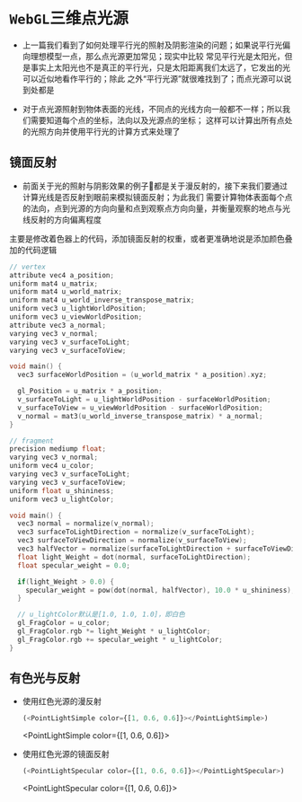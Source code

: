 
# `WebGL`三维点光源

* 上一篇我们看到了如何处理平行光的照射及阴影渲染的问题；如果说平行光偏向理想模型一点，那么点光源更加常见；现实中比较
常见平行光是太阳光，但是事实上太阳光也不是真正的平行光，只是太阳距离我们太远了，它发出的光可以近似地看作平行的；除此
之外“平行光源”就很难找到了；而点光源可以说到处都是

* 对于点光源照射到物体表面的光线，不同点的光线方向一般都不一样；所以我们需要知道每个点的坐标，法向以及光源点的坐标；
这样可以计算出所有点处的光照方向并使用平行光的计算方式来处理了

<PointLightSimple></PointLightSimple>

## 镜面反射

* 前面关于光的照射与阴影效果的例子🌰都是关于漫反射的，接下来我们要通过计算光线是否反射到眼前来模拟镜面反射；为此我们
需要计算物体表面每个点的法向，点到光源的方向向量和点到观察点方向向量，并衡量观察的地点与光线反射的方向偏离程度

<ComImg src={specularImg} alt="镜面反射示例图" width={450}></ComImg>

  主要是修改着色器上的代码，添加镜面反射的权重，或者更准确地说是添加颜色叠加的代码逻辑
  ```cpp
  // vertex
  attribute vec4 a_position;
  uniform mat4 u_matrix;
  uniform mat4 u_world_matrix;
  uniform mat4 u_world_inverse_transpose_matrix;
  uniform vec3 u_lightWorldPosition;
  uniform vec3 u_viewWorldPosition;
  attribute vec3 a_normal;
  varying vec3 v_normal;
  varying vec3 v_surfaceToLight;
  varying vec3 v_surfaceToView;

  void main() {
    vec3 surfaceWorldPosition = (u_world_matrix * a_position).xyz;

    gl_Position = u_matrix * a_position;
    v_surfaceToLight = u_lightWorldPosition - surfaceWorldPosition;
    v_surfaceToView = u_viewWorldPosition - surfaceWorldPosition;
    v_normal = mat3(u_world_inverse_transpose_matrix) * a_normal;
  }

  // fragment
  precision mediump float;
  varying vec3 v_normal;
  uniform vec4 u_color;
  varying vec3 v_surfaceToLight;
  varying vec3 v_surfaceToView;
  uniform float u_shininess;
  uniform vec3 u_lightColor;

  void main() {
    vec3 normal = normalize(v_normal);
    vec3 surfaceToLightDirection = normalize(v_surfaceToLight);
    vec3 surfaceToViewDirection = normalize(v_surfaceToView);
    vec3 halfVector = normalize(surfaceToLightDirection + surfaceToViewDirection);
    float light_Weight = dot(normal, surfaceToLightDirection);
    float specular_weight = 0.0;

    if(light_Weight > 0.0) {
      specular_weight = pow(dot(normal, halfVector), 10.0 * u_shininess);
    }

    // u_lightColor默认是[1.0, 1.0, 1.0]，即白色
    gl_FragColor = u_color;
    gl_FragColor.rgb *= light_Weight * u_lightColor;
    gl_FragColor.rgb += specular_weight * u_lightColor;
  }
  ```

<PointLightSpecular></PointLightSpecular>

## 有色光与反射

* 使用红色光源的漫反射
  ```javascript
  (<PointLightSimple color={[1, 0.6, 0.6]}></PointLightSimple>)
  ```
  <PointLightSimple color={[1, 0.6, 0.6]}></PointLightSimple>

* 使用红色光源的镜面反射
  ```javascript
  (<PointLightSpecular color={[1, 0.6, 0.6]}></PointLightSpecular>)
  ```
  <PointLightSpecular color={[1, 0.6, 0.6]}></PointLightSpecular>
